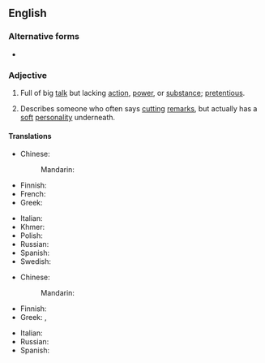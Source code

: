==English==

===Alternative forms===
* {{l|en|all bark but no bite}}

===Adjective===
{{en-adj|head=[[all]] [[bark]] [[and]] [[no]] [[bite]]|-}}

# {{lb|en|idiomatic}} Full of big [[talk]] but lacking [[action]], [[power]], or [[substance]]; [[pretentious]].
# {{lb|en|idiomatic}} Describes someone who often says [[cutting]] [[remarks]], but actually has a [[soft]] [[personality]] underneath.

====Translations====
{{trans-top|full of big talk}}
* Chinese:
*: Mandarin: {{t-needed|cmn}}
* Finnish: {{t|fi|paljon porua, vähän villoja}}
* French: {{t+|fr|grande gueule}}
* Greek: {{t|el|όλο λόγια|sc=Grek}}
{{trans-mid}}
* Italian: {{t|it|tutto fumo e niente arrosto}}
* Khmer: {{t|km|ឆ្កែព្រុសមិនដែលខាំ}}
* Polish: {{t+|pl|krowa, która dużo ryczy, mało mleka daje}} {{qualifier|a cow that moos much, gives little milk}}
* Russian: {{t-needed|ru}}
* Spanish: {{t|es|mucho ruido y pocas nueces}}
* Swedish: {{t|sv|stor i orden men liten på jorden}}
{{trans-bottom}}

{{trans-top|says cutting remarks, but actually has a soft personality underneath}}
* Chinese:
*: Mandarin: {{t-needed|cmn}}
* Finnish: {{t|fi|[[kova]] [[päältä]], [[pehmeä]] [[sisältä]]}}
* Greek: {{t|el|σκυλί που γαβγίζει δεν δαγκώνει|sc=Grek}}, {{t|el|σκύλος που γαβγίζει δεν δαγκώνει|sc=Grek}}
{{trans-mid}}
* Italian: {{t|it|cane che abbaia non morde}}
* Russian: {{t-needed|ru}}
* Spanish: {{t|es|perro ladrador, poco mordedor}}
{{trans-bottom}}